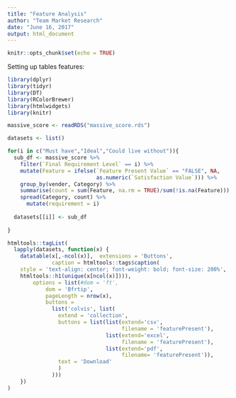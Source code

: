 ```yaml
---
title: "Feature Analysis"
author: "Team Market Research"
date: "June 16, 2017"
output: html_document
---
```


```r
knitr::opts_chunk$set(echo = TRUE)
```


Setting up tables features:


```r
library(dplyr)
library(tidyr)
library(DT)
library(RColorBrewer)
library(htmlwidgets)
library(knitr)

massive_score <- readRDS("massive_score.rds")

datasets <- list()

for(i in c("Must have","Ideal","Could live without")){
  sub_df <- massive_score %>%
    filter(`Final Requirement Level` == i) %>%
    mutate(Feature = ifelse(`Feature Present Value` == "FALSE", NA,
                            as.numeric(`Satisfaction Value`))) %>%
    group_by(vender, Category) %>%
    summarise(count = sum(Feature, na.rm = TRUE)/sum(!is.na(Feature))) %>%
    spread(Category, count) %>%
      mutate(requirement = i)
  
  datasets[[i]] <- sub_df
    
}

htmltools::tagList(
  lapply(datasets, function(x) {
    datatable(x[,-ncol(x)],  extensions = 'Buttons',
              caption = htmltools::tags$caption(
    style = 'text-align: center; font-weight: bold; font-size: 200%',
    htmltools::h1(unique(x[ncol(x)]))),
        options = list(#dom = 'ft',
            dom = 'Bfrtip',
            pageLength = nrow(x),
            buttons =
              list('colvis', list(
                extend = 'collection',
                buttons = list(list(extend='csv',
                                    filename = 'featurePresent'),
                               list(extend='excel',
                                    filename = 'featurePresent'),
                               list(extend='pdf',
                                    filename= 'featurePresent')),
                text = 'Download'
                )
              )))
    })
)
```



